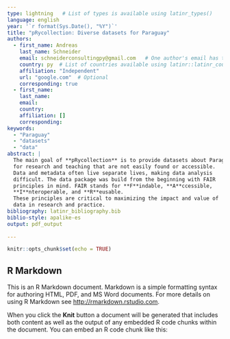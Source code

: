 ```yaml
---
type: lightning   # List of types is available using latinr_types()
language: english
year: '`r format(Sys.Date(), "%Y")`' 
title: "pRycollection: Diverse datasets for Paraguay"
authors:
  - first_name: Andreas
    last_name: Schneider
    email: schneiderconsultingpy@gmail.com   # One author's email has to match the email registered in EasyChair.
    country: py  # List of countries available using latinr::latinr_countries()
    affiliation: "Independent"
    url: "google.com"  # Optional 
    corresponding: true
  - first_name:  
    last_name: 
    email: 
    country: 
    affiliation: []
    corresponding: 
keywords: 
  - "Paraguay"
  - "datasets"
  - "data"
abstract: |
  The main goal of **pRycollection** is to provide datasets about Paraguay
  for research and teaching that are not easily found or accessible. 
  Data and metadata often live separate lives, making data analysis
  difficult. The data package was build from the beginning with FAIR
  principles in mind. FAIR stands for **F**indable, **A**ccessible,
  **I**nteroperable, and **R**eusable.
  These principles are critical to maximizing the impact and value of
  data in research and practice.
bibliography: latinr_bibliography.bib
biblio-style: apalike-es   
output: pdf_output
    
---
```



```r
knitr::opts_chunk$set(echo = TRUE)
```

## R Markdown



This is an R Markdown document. Markdown is a simple formatting syntax for authoring HTML, PDF, and MS Word documents. For more details on using R Markdown see <http://rmarkdown.rstudio.com>.

When you click the **Knit** button a document will be generated that includes both content as well as the output of any embedded R code chunks within the document. You can embed an R code chunk like this:
